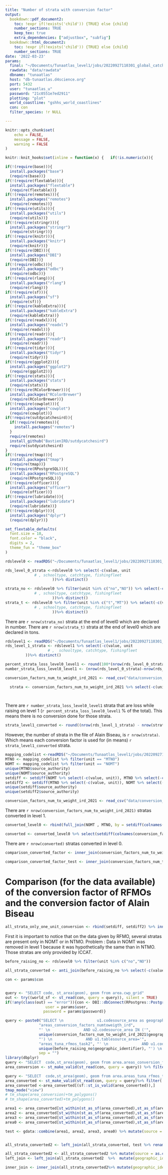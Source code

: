 ```yaml
---
title: "Number of strata with conversion factor"
output:
  bookdown::pdf_document2:
    toc: !expr if(!exists('child')) {TRUE} else {child}
    number_sections: TRUE
    keep_tex: true
    extra_dependencies: ["adjustbox", "subfig"]
  bookdown::html_document2:
    toc: !expr if(!exists('child')) {TRUE} else {child}
    number_sections: TRUE
date: '2022-03-23'
params:
  final: "~/Documents/Tunaatlas_level1/jobs/20220927110301_global_catch/entities/global_catch_1deg_level1_final/Markdown/Modifying_IOTC_cwp_errors"
  rawdata: "data/rawdata"
  dbname: "tunaatlas"
  host: "db-tunaatlas.d4science.org"
  port: 5432
  user: "tunaatlas_u"
  password: "21c0551e7ed2911"
  plotting: "plot"
  world_coastline: "gshhs_world_coastlines"
  con: con
  filter_species: !r NULL

---
```


```r
knitr::opts_chunk$set(
	echo = FALSE,
	message = FALSE,
	warning = FALSE
)

knitr::knit_hooks$set(inline = function(x) {   if(!is.numeric(x)){     x   }else{    prettyNum(round(x,2), big.mark=",")    } })

if(!(require(base))){ 
  install.packages("base") 
  (require(base))} 
if(!(require(flextable))){ 
  install.packages("flextable") 
  (require(flextable))} 
if(!(require(remotes))){ 
  install.packages("remotes") 
  (require(remotes))} 
if(!(require(utils))){ 
  install.packages("utils") 
  (require(utils))} 
if(!(require(stringr))){ 
  install.packages("stringr") 
  (require(stringr))} 
if(!(require(knitr))){ 
  install.packages("knitr") 
  (require(knitr))} 
if(!(require(DBI))){ 
  install.packages("DBI") 
  (require(DBI))} 
if(!(require(odbc))){ 
  install.packages("odbc") 
  (require(odbc))} 
if(!(require(rlang))){ 
  install.packages("rlang") 
  (require(rlang))} 
if(!(require(sf))){ 
  install.packages("sf") 
  (require(sf))} 
if(!(require(kableExtra))){ 
  install.packages("kableExtra") 
  (require(kableExtra))} 
if(!(require(readxl))){ 
  install.packages("readxl") 
  (require(readxl))} 
if(!(require(readr))){ 
  install.packages("readr") 
  (require(readr))} 
if(!(require(tidyr))){ 
  install.packages("tidyr") 
  (require(tidyr))} 
if(!(require(ggplot2))){ 
  install.packages("ggplot2") 
  (require(ggplot2))} 
if(!(require(stats))){ 
  install.packages("stats") 
  (require(stats))} 
if(!(require(RColorBrewer))){ 
  install.packages("RColorBrewer") 
  (require(RColorBrewer))} 
if(!(require(cowplot))){ 
  install.packages("cowplot") 
  (require(cowplot))} 
if(!require(sutdycatchesird)){
  if(!require(remotes)){
    install.packages("remotes")
  }
  require(remotes)
  install_github("BastienIRD/sutdycatchesird")
  require(sutdycatchesird)
}
if(!(require(tmap))){ 
  install.packages("tmap") 
  (require(tmap))} 
if(!(require(RPostgreSQL))){ 
  install.packages("RPostgreSQL") 
  (require(RPostgreSQL))} 
if(!(require(officer))){ 
  install.packages("officer") 
  (require(officer))} 
if(!(require(lubridate))){ 
  install.packages("lubridate") 
  (require(lubridate))} 
if(!(require(dplyr))){ 
  install.packages("dplyr") 
  (require(dplyr))} 

set_flextable_defaults(
  font.size = 10,
  font.color = "black",
  digits = 2,
  theme_fun = "theme_box"
)
```

```r
rdslevel0 <- readRDS("~/Documents/Tunaatlas_level1/jobs/20220927110301_global_catch/entities/global_catch_1deg_level1_final/Markdown/rawdata/rds.rds")

rds_level_0_strata <-rdslevel0 %>% select(-c(value, unit
             # , schooltype, catchtype, fishingfleet
                     ))%>% distinct()

strata_no <- rdslevel0 %>% filter(unit %in% c("no","NO")) %>% select(-c(value, unit
             # , schooltype, catchtype, fishingfleet
                     ))%>% distinct()
strata_t <- rdslevel0 %>% filter(unit %in% c("t","MT")) %>% select(-c(value, unit
             # , schooltype, catchtype, fishingfleet
                     ))%>% distinct()
```

There are `r nrow(strata_no)` strata at the end of level0 which are declared in number.
There are `r nrow(strata_t)` strata at the end of level0 which are declared in tons.


```r
rdslevel1 <- readRDS("~/Documents/Tunaatlas_level1/jobs/20220927110301_global_catch/entities/global_catch_1deg_level1_final/Markdown/raising/rds.rds")
rds_level_1_strata <- rdslevel1 %>% select(-c(value, unit
                   # ,  schooltype, catchtype, fishingfleet
         ))%>% distinct()

percent_strata_loss_level0_level1 <- round(100*(nrow(rds_level_0_strata)-nrow(rds_level_1_strata))/nrow(rdslevel0))
number_strata_loss_level0_level1 <- (nrow(rds_level_0_strata)-nrow(rds_level_1_strata))

conversion_factors_num_to_weight_ird_2021 <- read_csv("data/conversion_factors_num_to_weight_ird_2021.csv") 

  strata <- conversion_factors_num_to_weight_ird_2021 %>% select(-c(unit,conversion_factor, unit_target)) %>% distinct()

  
```

There are `r number_strata_loss_level0_level1` strata that are loss while raising on level 1 (`r percent_strata_loss_level0_level1` % of the total). This means there is no conversion done for those strata.

```r
strata_level1_converted <- round((nrow(rds_level_1_strata) - nrow(strata_t))/nrow(strata))
```


However, the number of strata in the file of Alain Biseau, is `r nrow(strata)`. Which means each conversion factor is used for (in means) `r strata_level1_converted` strata.

```r
mapping_codelist <-readRDS("~/Documents/Tunaatlas_level1/jobs/20220927110301_global_catch/entities/global_catch_1deg_level1_final/Markdown/mapping_codelist/rds.rds")
MTNO <- mapping_codelist %>% filter(unit == "MTNO")
NOMT <- mapping_codelist %>% filter(unit == "NOMT")
unique(MTNO$source_authority)
unique(NOMT$source_authority)
setdiff <- setdiff(NOMT %>% select(-c(value, unit)), MTNO %>% select(-c(value, unit)))
setdiff2 <- setdiff(MTNO %>% select(-c(value, unit)), NOMT %>% select(-c(value, unit)))
unique(setdiff$source_authority)
unique(setdiff2$source_authority)

conversion_factors_num_to_weight_ird_2021 <- read_csv("data/conversion_factors_num_to_weight_ird_2021.csv")%>% mutate_if(is.Date, as.character) %>% mutate(geographic_identifier = as.character(geographic_identifier))
```

There are `r nrow(conversion_factors_num_to_weight_ird_2021)` stratas converted in level 1.

```r
converted_level0 <- rbind(full_join(NOMT , MTNO, by = setdiff(colnames(MTNO), c("value", "unit") )) %>% rename(NO =value.x, MT = value.y) %>% select(-c(unit.y, unit.x)), full_join(MTNO , NOMT, by = setdiff(colnames(MTNO), c("value", "unit") )) %>% rename(MT =value.x, NO = value.y) %>% select(-c(unit.y, unit.x)))%>% distinct() %>% mutate(conversion_factor = MT/NO) #%>% full_join(test, by = c("geographic_identifier"="code")) %>% mutate(geographic_identifier = source) 

converted <- converted_level0 %>% select(setdiff(colnames(conversion_factors_num_to_weight_ird_2021),c("unit", "unit_target")))%>% distinct()
```

There are `r nrow(converted)` stratas converted in level 0.




```r
comparison_converted_factor <- inner_join(conversion_factors_num_to_weight_ird_2021%>% mutate_if(is.Date, as.character),converted_level0, by = c("gear", "time_start", "time_end", "geographic_identifier", "species"))

comparison_converted_factor_test <- inner_join(conversion_factors_num_to_weight_ird_2021%>% mutate_if(is.Date, as.character),converted_level0, by = c("gear", "time_start", "time_end", "species"))


```

# Comparison (for the data available) of the conversion factor of RFMOs and the conversion factor of Alain Biseau

```r
all_strata_only_one_unit_conversion <- rbind(setdiff, setdiff2) %>% inner_join(rbind(NOMT, MTNO))
```

First it is important to notice that on the data given by RFMO, several stratas are present only in NOMT or in NTMO.
Problem : Data in NOMT was removed in level 1 because it was hypothetically the same than in NTMO.
Those stratas are only provided by ICCAT.

```r

before_raising_no <- rdslevel0 %>% filter(unit %in% c("no","NO"))

all_strata_converted <- anti_join(before_raising_no %>% select(-c(value, unit)),all_strata_only_one_unit_conversion %>% select(-c(value, unit))) %>% distinct()
```

```r
con <- params$con


query <- "SELECT code, st_area(geom), geom from area.cwp_grid"
out <- try((world_sf <- st_read(con, query = query)), silent = TRUE)
if(!any(class(out) == "error")){con <- DBI::dbConnect(RPostgres::Postgres() , dbname = params$dbname, host = params$host,   port = params$port,
                  user = params$user,
                 password = params$password)}

query <- paste0("SELECT \n               u1.codesource_area as geographic_identifier,\n               u2.codesource_area as conv_factor_df_geo_id\n             FROM\n               area.area_labels u1,\n               area.area_labels u2\n             WHERE \n               u2.tablesource_area='", 
               "areas_conversion_factors_numtoweigth_ird", 
               "' \n               AND u2.codesource_area IN ('", 
               unique(conversion_factors_num_to_weight_ird_2021$geographic_identifier), 
               "') \n               AND u1.tablesource_area='", 
               "areas_tuna_rfmos_task2", "' \n               AND u1.codesource_area IN ('", 
               unique(before_raising_no$geographic_identifier), "') \n               AND ST_Contains(u2.geom, u1.geom)", 
               sep = "")
library(dbplyr)
query <- "SELECT  code,st_area(geom), geom from area.areas_conversion_factors_numtoweigth_ird"
area_conversion <- st_make_valid(st_read(con, query = query)) %>% filter(!is.na(st_area))

query <- "SELECT  code,st_area(geom), geom from area.areas_tuna_rfmos_task2"
area_converted <- st_make_valid(st_read(con, query = query)%>% filter(!st_is_empty(.)))
area_converted <-area_converted[(sf::st_is_valid(area_converted)),]
tmap_mode("view")
# tm_shape(area_conversion)+tm_polygons()
# tm_shape(area_converted)+tm_polygons()

area1 <- area_converted[st_within(st_as_sf(area_converted),st_as_sf(area_conversion %>% filter(code == 1))) %>% lengths >0,]
area2 <- area_converted[st_within(st_as_sf(area_converted),st_as_sf(area_conversion %>% filter(code == 2))) %>% lengths >0,]
area3 <- area_converted[st_within(st_as_sf(area_converted),st_as_sf(area_conversion %>% filter(code == 3))) %>% lengths >0,]
area0 <- area_converted[st_within(st_as_sf(area_converted),st_as_sf(area_conversion %>% filter(code == 0))) %>% lengths >0,]

test <- gdata::combine(area1, area2, area3, area0) %>% mutate(source = case_when(source == "area1" ~ 1, source == "area2"~2, source == "area3"~3, TRUE ~ 0))


all_strata_converted2 <- left_join(all_strata_converted, test %>% rename(geographic_identifier = code), by ="geographic_identifier")
```


```r
all_strata_converted2 <- all_strata_converted2 %>% mutate(source = as.character(source))
left_join <- left_join(all_strata_converted2  %>%  mutate(geographic_identifier = (source)), conversion_factors_num_to_weight_ird_2021 %>% mutate_if(is.Date, as.character) )

inner_join <- inner_join(all_strata_converted2%>% mutate(geographic_identifier = (source)), conversion_factors_num_to_weight_ird_2021 %>% mutate_if(is.Date, as.character) )
```

